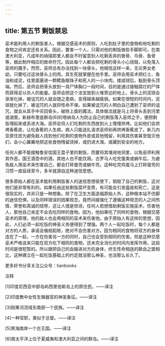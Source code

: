 ```yaml
---
---
---
```

title: 第五节 剩饭禁忌
---




巫术能利用人的剩饭害人。根据交感巫术的原则，人吃到肚子里的食物和他吃剩的食物之间肯定还有关系。因此，要害一个人，只需对他的剩饭做些手脚即可。在南澳大利亚，凡成年的纳瑞耶里人都会不时留意别人吃剩丢弃的兽骨、鸟骨、鱼骨等，据此制作相应的致命符咒。因此每个人都会把吃剩的骨头小心烧毁，以免落入巫师的魔手。然而，巫师总有办法找到一块骨头，他相信这样一来，无论男女老幼，只要吃过这块骨头上的肉，其生死就掌握在他手里。巫师会用巫术把红土、鱼油和成泥，往里面塞进一颗鳕鱼眼珠子和死人的一小块肉，揉成球后，黏到骨头顶端。然后，巫师会把骨头放到一具尸体胸口一段时间，目的是通过接触腐烂的尸体而获得足以杀人的能量。巫师会把这个法宝放到火堆旁边的地上，骨头上的泥球会渐渐化掉，被诅咒的人就会随之患病，变得越来越瘦弱。如果在很短的时间内，泥球就化掉了，被诅咒的人就将性命不保。如果被诅咒的人明白自己遭到了巫师的诅咒，就会从其手中买回骨头，破除上面的魔法，具体做法就是马上将骨头丢到河里或湖里。新赫布里底群岛[6]的塔纳岛人为防止自己的剩饭落入巫师之手，便把剩饭埋起来或丢进大海。巫师会将人们吃剩的东西放到火上慢慢烘烤。比如他们会烘烤香蕉皮，让吃香蕉的人生病，病人只能送礼请求巫师别再烘烤香蕉皮了。新几内亚原住民为避免敌人找到他们吃剩的食物外皮或其他残留，利用其伤害甚至毁灭他们，会小心翼翼地把这些食物残留烧掉，或扔进大海，或藏到安全的地方。

任何人都不能接触鲁安佳国王盘子里的剩饭，而要将其埋进地洞里，以免巫师利用其作恶。国王酒壶中的酒，其他人也不能饮用。古罗马人吃完蛋类或蜗牛后，为避免敌人用巫术来伤害自己，都会打碎蛋壳或蜗牛壳。这种吃完鸡蛋马上打碎蛋壳的习惯一直延续至今，多半就源自这种迷信思想。

很多原始人都在巫术能利用剩饭害人的迷信思想驱使下，销毁了自己的剩饭，这对他们是非常有利的。如果任由这些剩饭腐坏变质，有可能会引发瘟疫和死亡，这是很现实的，并非只是一种想象。除了在卫生方面造福原始人外，这种根本站不住脚的迷信恐惧，以及同样错误的因果观念，竟然间接强化了遵循这种观念的人之间热情、荣誉和真诚的纽带，这让人很是惊讶。任何人若想借助剩饭实施巫术，伤害他人，那他自己肯定不会去吃同样的食物。因为，他如果吃了同样的食物，根据交感巫术的原理，他的敌人也会用相同的巫术来伤害他。由于原始人有这样的思想，因此，人们必须一起吃饭的神圣义务便得到了增强。两个人一起吃饭时，每个人都是对方的人质，承诺会循规蹈矩，绝对不会伤害对方。因为相同的食物将双方的身体连在了一起，一方在伤害另一方的同时，自己也会受到相同的伤害。但是这种交感巫术严格说来只能在双方吃下相同的食物，还未完全消化的时间内发挥作用，这段时间是很短暂的。所以跟把自己的血输进对方的身体，终生性命相连的歃血之盟相比，这种建立在一起吃饭基础上的约定就没那么神圣，也没那么长久了。

更多好书分享关注公众号：tianbooks

注释

[1]印度尼西亚中部岛屿西里伯斯岛上的原住民。——译注

[2]印度教中女性生殖器官的神圣象征。——译注

[3]刚果河流域东南部一个民族。——译注

[4]一种官职，类似于总督。——译注

[5]黑海南岸一个古王国。——译注

[6]南太平洋上位于夏威夷和澳大利亚之间的群岛。——译注